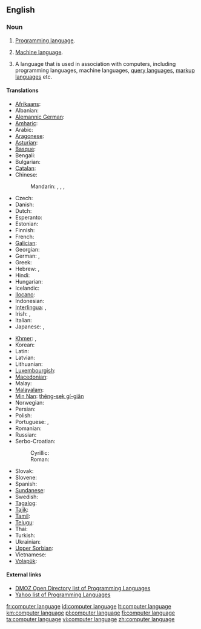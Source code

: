{{wikipedia}}
==English==

===Noun===
{{en-noun|head=[[computer]] [[language]]}}

# {{context|programming|lang=en}} [[programming language|Programming language]].
# {{context|programming|lang=en}} [[machine language|Machine language]].
# {{context|programming|lang=en}} A language that is used in association with computers, including programming languages, machine languages, [[query language]]s, [[markup language]]s etc.

====Translations====
{{trans-top|programming language}}
* [[Afrikaans]]: {{t|af|programmeertaal}}
* Albanian: {{t|sq|gjuhë programimi}}
* [[Alemannic German]]: {{t|gsw|Programmiersprache|f}}
* [[Amharic]]: {{t|am|የፕሮግራም ቋንቋ|sc=Ethi}}
* Arabic: {{t|ar|لغة برمجة|f}}
* [[Aragonese]]: {{t|an|luengache de programazión|m}}
* [[Asturian]]: {{t|ast|llinguaxe de programación|f}}
* [[Basque]]: {{t|eu|programazio-lengoaia}}
* Bengali: {{t|bn|প্রোগ্রামিং ভাষা|sc=Beng}}
* Bulgarian: {{t|bg|език за програмиране|m}}
* [[Catalan]]: {{t|ca|llenguatge de programació|f}}
* Chinese:
*: Mandarin: {{t|cmn|計算機語言|sc=Hani}}, {{t|cmn|计算机语言|tr=jìsuànjī yǔyán|sc=Hani}}, {{t+|cmn|編程語言|sc=Hani}}, {{t|cmn|编程语言|tr=biānchéng yǔyán|sc=Hani}}
* Czech: {{t|cs|programovací jazyk|m}}
* Danish: {{t|da|programmeringssprog|n}}
* Dutch: {{t+|nl|programmeertaal|f}}
* Esperanto: {{t|eo|programlingvo}}
* Estonian: {{t|et|programmeerimiskeel}}
* Finnish: {{t+|fi|ohjelmointikieli}}
* French: {{t|fr|langage informatique|m}}
* [[Galician]]: {{t|gl|linguaxe de programación|f}}
* Georgian: {{t|ka|პროგრამირების ენა|tr=programirebis ena|sc=Geor}}
* German: {{t+|de|Computersprache|f}}, {{t+|de|Programmiersprache|f}}
* Greek: {{t|el|γλώσσα προγραμματισμού|f|tr=ɤlósa proɤramatiʑmú}}
* Hebrew: {{t+|he|שפת תכנות|f|tr=S'fat Tikh'nut}}, {{t|he|שפות תיכנות|f-p|tr=S'fot Tikh'nut}}
* Hindi: {{t|hi|प्रोग्रामिंग भाषा}}
* Hungarian: {{t|hu|programozási nyelv}}
* Icelandic: {{t|is|forritunarmál|n}}
* [[Ilocano]]: {{t|ilo|lengguahe ti panangprograma}}
* Indonesian: {{t+|id|bahasa pemrograman}}
* [[Interlingua]]: {{t|ia|linguage computatorial}}, {{t|ia|linguage de programmation}}
* Irish: {{t|ga|teanga ríomhaire|f}}, {{t|ga|teanga ríomhaireachta|f}}
* Italian: {{t|it|linguaggio di programmazione|m}}
* Japanese: {{t|ja|計算機言語|tr=keisanki-gengo}}, {{t|ja|プログラミング言語|tr=puroguramingu gengo}}
{{trans-mid}}
* [[Khmer]]: {{t|km|ភាសាគណិតូបករណ៍|tr=phea sar kak net tob kor|sc=Khmr}}, {{t|km|ភាសាកុំព្យូទ័រ|tr=phea sar kom pyuu ter|sc=Khmr}}
* Korean: {{t|ko|프로그래밍 언어|tr=peurogeuraeming eoneo}}
* Latin: {{t|la|lingua programmandi|f}}
* Latvian: {{t|lv|programmēšanas valoda}}
* Lithuanian: {{t+|lt|programavimo kalba|f}}
* [[Luxembourgish]]: {{t|lb|Programméiersprooch|n}}
* [[Macedonian]]: {{t|mk|програмски јазик|m}}
* Malay: {{t|ms|bahasa pengaturcaraan}}
* [[Malayalam]]: {{t|ml|പ്രോഗ്രാമിംഗ് ഭാഷ|sc=Mlym}}
* [[Min Nan]]: [[thêng-sek gí-giân]]
* Norwegian: {{t+|no|programmeringsspråk|n}}
* Persian: {{t|fa|زبانهای برنامهنویسی}}
* Polish: {{t+|pl|język programowania|m}}
* Portuguese: {{t|pt|linguagem de computador|f}}, {{t+|pt|linguagem de programação|f}}
* Romanian: {{t|ro|limbaj de programare}}
* Russian: {{t+|ru|язык программирования|m|tr=jazýk programmirovánija}}
* Serbo-Croatian:
*: Cyrillic: {{t|sh|програмски језик|m|sc=Cyrl}}
*: Roman: {{t|sh|programski jezik|m}}
* Slovak: {{t|sk|programovací jazyk|m}}
* Slovene: {{t|sl|programski jezik|m}}
* Spanish: {{t+|es|lenguaje de programación|m}}
* [[Sundanese]]: {{t|su|basa program}}
* Swedish: {{t|sv|programspråk|n}}
* [[Tagalog]]: {{t|tl|wikang pamprograma}}
* [[Tajik]]: {{t|tg|забони барномасозӣ|sc=Cyrl}}
* [[Tamil]]: {{t|ta|ஆணைமூலம்}}
* [[Telugu]]: {{t|te|ప్రోగ్రామింగు భాష}}
* Thai: {{t|th|ภาษาโปรแกรม|tr=paasăa bprohgraem}}
* Turkish: {{t|tr|programlama dili}}
* Ukrainian: {{t|uk|мова програмування|f}}
* [[Upper Sorbian]]: {{t|hsb|programěrowanska rěč|f}}
* Vietnamese: {{t|vi|ngôn ngữ lập trình}}
* [[Volapük]]: {{t|vo|kompütapük}}
{{trans-bottom}}

====External links====
* [http://dmoz.org/Computers/Programming/Languages/ DMOZ Open Directory list of Programming Languages]
* [http://dir.yahoo.com/Computers_and_Internet/Programming_and_Development/Languages/ Yahoo list of Programming Languages]

[[fr:computer language]]
[[id:computer language]]
[[lt:computer language]]
[[km:computer language]]
[[pl:computer language]]
[[fi:computer language]]
[[ta:computer language]]
[[vi:computer language]]
[[zh:computer language]]